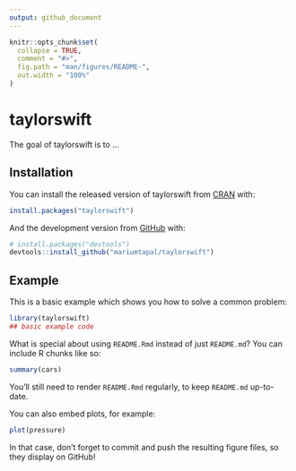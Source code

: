 ```yaml
---
output: github_document
---
```


<!-- README.md is generated from README.Rmd. Please edit that file -->

```r
knitr::opts_chunk$set(
  collapse = TRUE,
  comment = "#>",
  fig.path = "man/figures/README-",
  out.width = "100%"
)
```

# taylorswift

<!-- badges: start -->
<!-- badges: end -->

The goal of taylorswift is to ...

## Installation

You can install the released version of taylorswift from [CRAN](https://CRAN.R-project.org) with:

``` r
install.packages("taylorswift")
```

And the development version from [GitHub](https://github.com/) with:

``` r
# install.packages("devtools")
devtools::install_github("mariumtapal/taylorswift")
```
## Example

This is a basic example which shows you how to solve a common problem:

```r
library(taylorswift)
## basic example code
```

What is special about using `README.Rmd` instead of just `README.md`? You can include R chunks like so:

```r
summary(cars)
```

You'll still need to render `README.Rmd` regularly, to keep `README.md` up-to-date.

You can also embed plots, for example:

```r
plot(pressure)
```

In that case, don't forget to commit and push the resulting figure files, so they display on GitHub!
